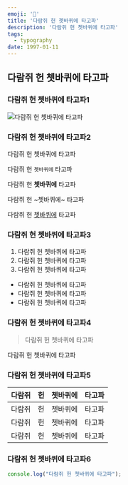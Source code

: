 ```yaml
---
emoji: '🎂'
title: '다람쥐 헌 쳇바퀴에 타고파'
description: '다람쥐 헌 쳇바퀴에 타고파'
tags:
  - typography
date: 1997-01-11
---
```


## 다람쥐 헌 쳇바퀴에 타고파

### 다람쥐 헌 쳇바퀴에 타고파1

![다람쥐 헌 쳇바퀴에 타고파](0.png "다람쥐 헌 쳇바퀴에 타고파")

### 다람쥐 헌 쳇바퀴에 타고파2

다람쥐 헌 쳇바퀴에 타고파

다람쥐 헌 `쳇바퀴에` 타고파

다람쥐 헌 **쳇바퀴에** 타고파

다람쥐 헌 ~쳇바퀴에~ 타고파

다람쥐 헌 [쳇바퀴에](https://dohyeon.dev/) 타고파

### 다람쥐 헌 쳇바퀴에 타고파3

1. 다람쥐 헌 쳇바퀴에 타고파
2. 다람쥐 헌 쳇바퀴에 타고파
3. 다람쥐 헌 쳇바퀴에 타고파

- 다람쥐 헌 쳇바퀴에 타고파
- 다람쥐 헌 쳇바퀴에 타고파
- 다람쥐 헌 쳇바퀴에 타고파

### 다람쥐 헌 쳇바퀴에 타고파4

> 다람쥐 헌 쳇바퀴에 타고파

<Callout>
다람쥐 헌 쳇바퀴에 타고파
</Callout>

### 다람쥐 헌 쳇바퀴에 타고파5

| 다람쥐 | 헌 | 쳇바퀴에 | 타고파 |
|---|---|---|---|
| 다람쥐 | 헌 | 쳇바퀴에 | 타고파 |
| 다람쥐 | 헌 | 쳇바퀴에 | 타고파 |
| 다람쥐 | 헌 | 쳇바퀴에 | 타고파 |

### 다람쥐 헌 쳇바퀴에 타고파6

```js 다람쥐_헌_쳇바퀴에_타고파.js
console.log("다람쥐 헌 쳇바퀴에 타고파");
```
